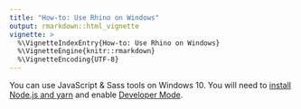 ```yaml
---
title: "How-to: Use Rhino on Windows"
output: rmarkdown::html_vignette
vignette: >
  %\VignetteIndexEntry{How-to: Use Rhino on Windows}
  %\VignetteEngine{knitr::rmarkdown}
  %\VignetteEncoding{UTF-8}
---
```


You can use JavaScript & Sass tools on Windows 10.
You will need to [install Node.js and yarn](https://go.appsilon.com/rhino-system-dependencies)
and enable [Developer Mode](https://docs.microsoft.com/en-us/windows/apps/get-started/enable-your-device-for-development#active-developer-mode).

